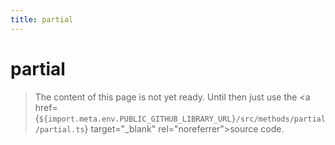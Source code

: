 ```yaml
---
title: partial
---
```


# partial

> The content of this page is not yet ready. Until then just use the <a href={`${import.meta.env.PUBLIC_GITHUB_LIBRARY_URL}/src/methods/partial/partial.ts`} target="\_blank" rel="noreferrer">source code</a>.
